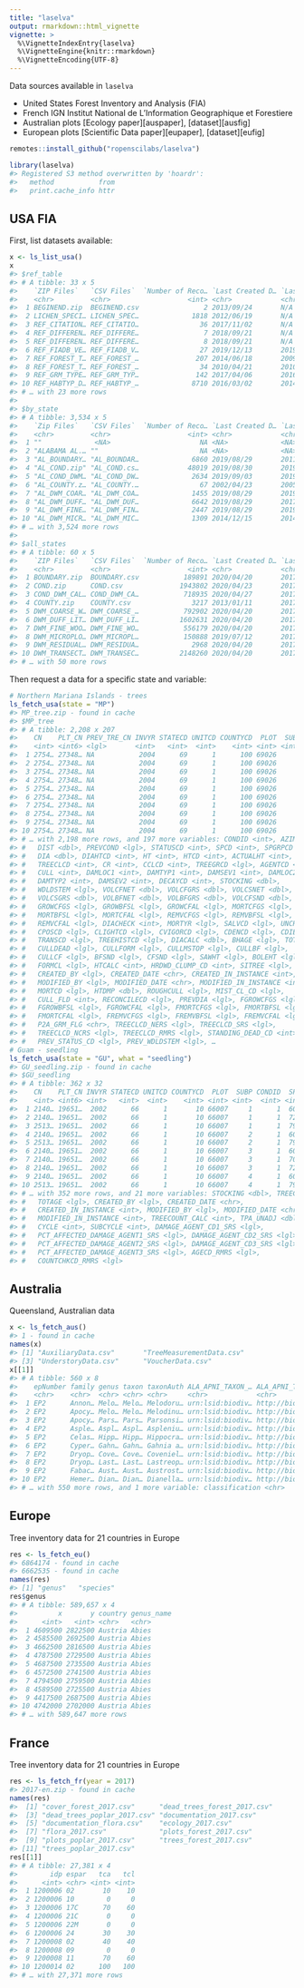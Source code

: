 ```yaml
---
title: "laselva"
output: rmarkdown::html_vignette
vignette: >
  %\VignetteIndexEntry{laselva}
  %\VignetteEngine{knitr::rmarkdown}
  %\VignetteEncoding{UTF-8}
---
```




Data sources available in `laselva`

- United States Forest Inventory and Analysis (FIA)
- French IGN Institut National de L'Information Geographique et Forestiere
- Australian plots [Ecology paper][auspaper], [dataset][ausfig]
- European plots [Scientific Data paper][eupaper], [dataset][eufig]



```r
remotes::install_github("ropenscilabs/laselva")
```


```r
library(laselva)
#> Registered S3 method overwritten by 'hoardr':
#>   method           from
#>   print.cache_info httr
```

## USA FIA

First, list datasets available:


```r
x <- ls_list_usa()
x
#> $ref_table
#> # A tibble: 33 x 5
#>    `ZIP Files`   `CSV Files`  `Number of Reco… `Last Created D… `Last Modified …
#>    <chr>         <chr>                   <int> <chr>            <chr>           
#>  1 BEGINEND.zip  BEGINEND.csv                2 2013/09/24       N/A             
#>  2 LICHEN_SPECI… LICHEN_SPEC…             1818 2012/06/19       N/A             
#>  3 REF_CITATION… REF_CITATIO…               36 2017/11/02       N/A             
#>  4 REF_DIFFEREN… REF_DIFFERE…                7 2018/09/21       N/A             
#>  5 REF_DIFFEREN… REF_DIFFERE…                8 2018/09/21       N/A             
#>  6 REF_FIADB_VE… REF_FIADB_V…               27 2019/12/13       2019/07/05      
#>  7 REF_FOREST_T… REF_FOREST_…              207 2014/06/18       2009/01/28      
#>  8 REF_FOREST_T… REF_FOREST_…               34 2010/04/21       2010/06/17      
#>  9 REF_GRM_TYPE… REF_GRM_TYP…              142 2017/04/06       2016/11/17      
#> 10 REF_HABTYP_D… REF_HABTYP_…             8710 2016/03/02       2014/07/17      
#> # … with 23 more rows
#> 
#> $by_state
#> # A tibble: 3,534 x 5
#>    `Zip Files`   `CSV Files`  `Number of Reco… `Last Created D… `Last Modified …
#>    <chr>         <chr>                   <int> <chr>            <chr>           
#>  1 ""             <NA>                      NA <NA>             <NA>            
#>  2 "ALABAMA AL.… ""                         NA <NA>             <NA>            
#>  3 "AL_BOUNDARY… "AL_BOUNDAR…             6860 2019/08/29       2011/11/04      
#>  4 "AL_COND.zip" "AL_COND.cs…            48019 2019/08/30       2019/09/25      
#>  5 "AL_COND_DWM… "AL_COND_DW…             2634 2019/09/03       2019/09/03      
#>  6 "AL_COUNTY.z… "AL_COUNTY.…               67 2002/04/23       2005/03/22      
#>  7 "AL_DWM_COAR… "AL_DWM_COA…             1455 2019/08/29       2019/08/30      
#>  8 "AL_DWM_DUFF… "AL_DWM_DUF…             6642 2019/08/29       2017/06/07      
#>  9 "AL_DWM_FINE… "AL_DWM_FIN…             2447 2019/08/29       2019/08/30      
#> 10 "AL_DWM_MICR… "AL_DWM_MIC…             1309 2014/12/15       2014/09/22      
#> # … with 3,524 more rows
#> 
#> $all_states
#> # A tibble: 60 x 5
#>    `ZIP Files`   `CSV Files`  `Number of Reco… `Last Created D… `Last Modified …
#>    <chr>         <chr>                   <int> <chr>            <chr>           
#>  1 BOUNDARY.zip  BOUNDARY.csv           189891 2020/04/20       2017/03/07      
#>  2 COND.zip      COND.csv              1943802 2020/04/23       2017/03/07      
#>  3 COND_DWM_CAL… COND_DWM_CA…           718935 2020/04/27       2017/03/07      
#>  4 COUNTY.zip    COUNTY.csv               3217 2013/01/11       2017/03/07      
#>  5 DWM_COARSE_W… DWM_COARSE_…           792902 2020/04/20       2017/03/07      
#>  6 DWM_DUFF_LIT… DWM_DUFF_LI…          1602631 2020/04/20       2017/03/07      
#>  7 DWM_FINE_WOO… DWM_FINE_WO…           556179 2020/04/20       2017/03/07      
#>  8 DWM_MICROPLO… DWM_MICROPL…           150888 2019/07/12       2017/03/07      
#>  9 DWM_RESIDUAL… DWM_RESIDUA…             2968 2020/04/20       2017/03/07      
#> 10 DWM_TRANSECT… DWM_TRANSEC…          2148260 2020/04/20       2017/03/07      
#> # … with 50 more rows
```

Then request a data for a specific state and variable:


```r
# Northern Mariana Islands - trees
ls_fetch_usa(state = "MP")
#> MP_tree.zip - found in cache
#> $MP_tree
#> # A tibble: 2,208 x 207
#>    CN    PLT_CN PREV_TRE_CN INVYR STATECD UNITCD COUNTYCD  PLOT  SUBP  TREE
#>    <int> <int6> <lgl>       <int>   <int>  <int>    <int> <int> <int> <int>
#>  1 2754… 27348… NA           2004      69      1      100 69026     1   100
#>  2 2754… 27348… NA           2004      69      1      100 69026     1   101
#>  3 2754… 27348… NA           2004      69      1      100 69026     1   102
#>  4 2754… 27348… NA           2004      69      1      100 69026     1   103
#>  5 2754… 27348… NA           2004      69      1      100 69026     1   104
#>  6 2754… 27348… NA           2004      69      1      100 69026     1   105
#>  7 2754… 27348… NA           2004      69      1      100 69026     1   106
#>  8 2754… 27348… NA           2004      69      1      100 69026     1   107
#>  9 2754… 27348… NA           2004      69      1      100 69026     1   108
#> 10 2754… 27348… NA           2004      69      1      100 69026     1   109
#> # … with 2,198 more rows, and 197 more variables: CONDID <int>, AZIMUTH <int>,
#> #   DIST <dbl>, PREVCOND <lgl>, STATUSCD <int>, SPCD <int>, SPGRPCD <int>,
#> #   DIA <dbl>, DIAHTCD <int>, HT <int>, HTCD <int>, ACTUALHT <int>,
#> #   TREECLCD <int>, CR <int>, CCLCD <int>, TREEGRCD <lgl>, AGENTCD <lgl>,
#> #   CULL <int>, DAMLOC1 <int>, DAMTYP1 <int>, DAMSEV1 <int>, DAMLOC2 <int>,
#> #   DAMTYP2 <int>, DAMSEV2 <int>, DECAYCD <int>, STOCKING <dbl>,
#> #   WDLDSTEM <lgl>, VOLCFNET <dbl>, VOLCFGRS <dbl>, VOLCSNET <dbl>,
#> #   VOLCSGRS <dbl>, VOLBFNET <dbl>, VOLBFGRS <dbl>, VOLCFSND <dbl>,
#> #   GROWCFGS <lgl>, GROWBFSL <lgl>, GROWCFAL <lgl>, MORTCFGS <lgl>,
#> #   MORTBFSL <lgl>, MORTCFAL <lgl>, REMVCFGS <lgl>, REMVBFSL <lgl>,
#> #   REMVCFAL <lgl>, DIACHECK <int>, MORTYR <lgl>, SALVCD <lgl>, UNCRCD <int>,
#> #   CPOSCD <lgl>, CLIGHTCD <lgl>, CVIGORCD <lgl>, CDENCD <lgl>, CDIEBKCD <lgl>,
#> #   TRANSCD <lgl>, TREEHISTCD <lgl>, DIACALC <dbl>, BHAGE <lgl>, TOTAGE <lgl>,
#> #   CULLDEAD <lgl>, CULLFORM <lgl>, CULLMSTOP <lgl>, CULLBF <lgl>,
#> #   CULLCF <lgl>, BFSND <lgl>, CFSND <lgl>, SAWHT <lgl>, BOLEHT <lgl>,
#> #   FORMCL <lgl>, HTCALC <int>, HRDWD_CLUMP_CD <int>, SITREE <lgl>,
#> #   CREATED_BY <lgl>, CREATED_DATE <chr>, CREATED_IN_INSTANCE <int>,
#> #   MODIFIED_BY <lgl>, MODIFIED_DATE <chr>, MODIFIED_IN_INSTANCE <int>,
#> #   MORTCD <lgl>, HTDMP <dbl>, ROUGHCULL <lgl>, MIST_CL_CD <lgl>,
#> #   CULL_FLD <int>, RECONCILECD <lgl>, PREVDIA <lgl>, FGROWCFGS <lgl>,
#> #   FGROWBFSL <lgl>, FGROWCFAL <lgl>, FMORTCFGS <lgl>, FMORTBFSL <lgl>,
#> #   FMORTCFAL <lgl>, FREMVCFGS <lgl>, FREMVBFSL <lgl>, FREMVCFAL <lgl>,
#> #   P2A_GRM_FLG <chr>, TREECLCD_NERS <lgl>, TREECLCD_SRS <lgl>,
#> #   TREECLCD_NCRS <lgl>, TREECLCD_RMRS <lgl>, STANDING_DEAD_CD <int>,
#> #   PREV_STATUS_CD <lgl>, PREV_WDLDSTEM <lgl>, …
# Guam - seedling
ls_fetch_usa(state = "GU", what = "seedling")
#> GU_seedling.zip - found in cache
#> $GU_seedling
#> # A tibble: 362 x 32
#>    CN    PLT_CN INVYR STATECD UNITCD COUNTYCD  PLOT  SUBP CONDID  SPCD SPGRPCD
#>    <int> <int6> <int>   <int>  <int>    <int> <int> <int>  <int> <int>   <int>
#>  1 2140… 19651…  2002      66      1       10 66007     1      1  6042      54
#>  2 2140… 19651…  2002      66      1       10 66007     1      1  7282      54
#>  3 2513… 19651…  2002      66      1       10 66007     1      1  7987      54
#>  4 2140… 19651…  2002      66      1       10 66007     2      1  6042      54
#>  5 2513… 19651…  2002      66      1       10 66007     2      1  7987      54
#>  6 2140… 19651…  2002      66      1       10 66007     3      1  6042      54
#>  7 2140… 19651…  2002      66      1       10 66007     3      1  7091      54
#>  8 2140… 19651…  2002      66      1       10 66007     3      1  7282      54
#>  9 2140… 19651…  2002      66      1       10 66007     4      1  6042      54
#> 10 2513… 19651…  2002      66      1       10 66007     4      1  7987      54
#> # … with 352 more rows, and 21 more variables: STOCKING <dbl>, TREECOUNT <int>,
#> #   TOTAGE <lgl>, CREATED_BY <lgl>, CREATED_DATE <chr>,
#> #   CREATED_IN_INSTANCE <int>, MODIFIED_BY <lgl>, MODIFIED_DATE <chr>,
#> #   MODIFIED_IN_INSTANCE <int>, TREECOUNT_CALC <int>, TPA_UNADJ <dbl>,
#> #   CYCLE <int>, SUBCYCLE <int>, DAMAGE_AGENT_CD1_SRS <lgl>,
#> #   PCT_AFFECTED_DAMAGE_AGENT1_SRS <lgl>, DAMAGE_AGENT_CD2_SRS <lgl>,
#> #   PCT_AFFECTED_DAMAGE_AGENT2_SRS <lgl>, DAMAGE_AGENT_CD3_SRS <lgl>,
#> #   PCT_AFFECTED_DAMAGE_AGENT3_SRS <lgl>, AGECD_RMRS <lgl>,
#> #   COUNTCHKCD_RMRS <lgl>
```

## Australia

Queensland, Australian data


```r
x <- ls_fetch_aus()
#> 1 - found in cache
names(x)
#> [1] "AuxiliaryData.csv"       "TreeMeasurementData.csv"
#> [3] "UnderstoryData.csv"      "VoucherData.csv"
x[[1]]
#> # A tibble: 560 x 8
#>    epNumber family genus taxon taxonAuth ALA_APNI_TAXON_… ALA_APNI_TAXON_…
#>    <chr>    <chr>  <chr> <chr> <chr>     <chr>            <chr>           
#>  1 EP2      Annon… Melo… Melo… Melodoru… urn:lsid:biodiv… http://biodiver…
#>  2 EP2      Apocy… Melo… Melo… Melodinu… urn:lsid:biodiv… http://biodiver…
#>  3 EP2      Apocy… Pars… Pars… Parsonsi… urn:lsid:biodiv… http://biodiver…
#>  4 EP2      Asple… Aspl… Aspl… Aspleniu… urn:lsid:biodiv… http://biodiver…
#>  5 EP2      Celas… Hipp… Hipp… Hippocra… urn:lsid:biodiv… http://biodiver…
#>  6 EP2      Cyper… Gahn… Gahn… Gahnia a… urn:lsid:biodiv… http://biodiver…
#>  7 EP2      Dryop… Cove… Cove… Coveniel… urn:lsid:biodiv… http://biodiver…
#>  8 EP2      Dryop… Last… Last… Lastreop… urn:lsid:biodiv… http://biodiver…
#>  9 EP2      Fabac… Aust… Aust… Austrost… urn:lsid:biodiv… http://biodiver…
#> 10 EP2      Hemer… Dian… Dian… Dianella… urn:lsid:biodiv… http://biodiver…
#> # … with 550 more rows, and 1 more variable: classification <chr>
```

## Europe

Tree inventory data for 21 countries in Europe


```r
res <- ls_fetch_eu()
#> 6864174 - found in cache
#> 6662535 - found in cache
names(res)
#> [1] "genus"   "species"
res$genus
#> # A tibble: 589,657 x 4
#>          x       y country genus_name
#>      <int>   <int> <chr>   <chr>     
#>  1 4609500 2822500 Austria Abies     
#>  2 4585500 2692500 Austria Abies     
#>  3 4662500 2816500 Austria Abies     
#>  4 4787500 2729500 Austria Abies     
#>  5 4687500 2735500 Austria Abies     
#>  6 4572500 2741500 Austria Abies     
#>  7 4794500 2759500 Austria Abies     
#>  8 4589500 2725500 Austria Abies     
#>  9 4417500 2687500 Austria Abies     
#> 10 4742000 2702000 Austria Abies     
#> # … with 589,647 more rows
```

## France

Tree inventory data for 21 countries in Europe


```r
res <- ls_fetch_fr(year = 2017)
#> 2017-en.zip - found in cache
names(res)
#>  [1] "cover_forest_2017.csv"      "dead_trees_forest_2017.csv"
#>  [3] "dead_trees_poplar_2017.csv" "documentation_2017.csv"    
#>  [5] "documentation_flora.csv"    "ecology_2017.csv"          
#>  [7] "flora_2017.csv"             "plots_forest_2017.csv"     
#>  [9] "plots_poplar_2017.csv"      "trees_forest_2017.csv"     
#> [11] "trees_poplar_2017.csv"
res[[1]]
#> # A tibble: 27,381 x 4
#>        idp espar   tca   tcl
#>      <int> <chr> <int> <int>
#>  1 1200006 02       10    10
#>  2 1200006 10        0     0
#>  3 1200006 17C      70    60
#>  4 1200006 21C       0     0
#>  5 1200006 22M       0     0
#>  6 1200006 24       30    30
#>  7 1200008 02       40    40
#>  8 1200008 09        0     0
#>  9 1200008 11       70    60
#> 10 1200014 02      100   100
#> # … with 27,371 more rows
```
